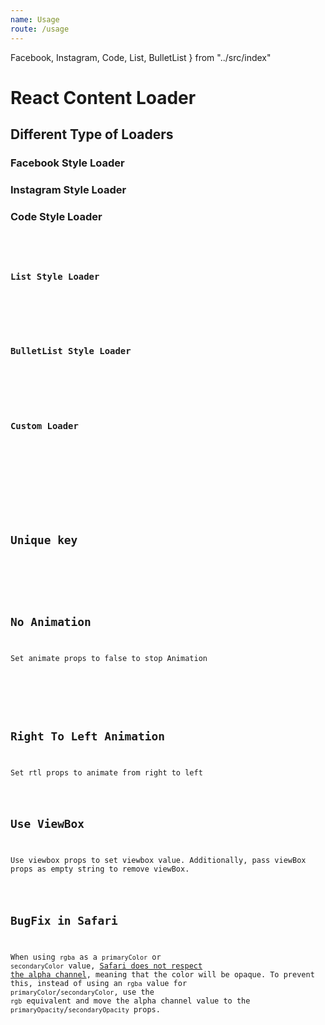 ```yaml
---
name: Usage
route: /usage
---
```

  Facebook,
  Instagram,
  Code,
  List,
  BulletList
} from "../src/index"


# React Content Loader
<PropsTable of={FacebookStyle} />

## Different Type of Loaders

### Facebook Style Loader
<Playground>
		<Facebook/>
</Playground>

### Instagram Style Loader
<Playground>
		<Instagram/>
</Playground>

### Code Style Loader
<Playground>
		<Code/>
</Playground>

### List Style Loader
<Playground>
		<List/>
</Playground>

### BulletList Style Loader
<Playground>
		<BulletList/>
</Playground>

### Custom Loader
<Playground>
	<ContentLoader
      height={140}
      speed={1}
      primaryColor={"#333"}
      secondaryColor={"#999"}
    >
      <rect x="80" y="17" rx="4" ry="4" width="300" height="13" />
      <rect x="82" y="44" rx="3" ry="3" width="250" height="10" />
      <circle cx="35" cy="35" r="35" />
    </ContentLoader>
</Playground>

## Unique key
<Playground>
		<Facebook uniquekey="unique-key" />
</Playground>

## No Animation
Set animate props to false to stop Animation

<Playground>
		<Facebook animate={false} />
</Playground>

## Right To Left Animation
Set rtl props to animate from right to left
<Playground>
		<Instagram rtl />
</Playground>

## Use ViewBox
Use viewbox props to set viewbox value.
Additionally, pass viewBox props as empty string to remove viewBox.
<Playground>
		<ContentLoader viewBox=""  />
</Playground>

## BugFix in Safari
When using `rgba` as a `primaryColor` or `secondaryColor` value, 
[Safari does not respect the alpha channel](https://github.com/w3c/svgwg/issues/180),
meaning that the color will be opaque. To prevent this, instead of using an 
`rgba` value for `primaryColor`/`secondaryColor`, use the `rgb` equivalent and
move the alpha channel value to the `primaryOpacity`/`secondaryOpacity` props.
<Playground>
	<ContentLoader
        primaryColor="rgb(0,0,0)"
        secondaryColor="rgb(0,0,0)"
        primaryOpacity={0.06}
        secondaryOpacity={0.12}
      />
</Playground>